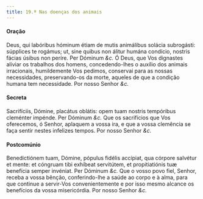 ```yaml
---
title: 19.ª Nas doenças dos animais
---
```


#### Oração

<div class="grid grid-cols-2 gap-5">
  <span class="text-justify">
    Deus, qui labóribus hóminum étiam de mutis animálibus solácia subrogásti:
    súpplices te rogámus; ut, sine quibus non álitur humána condício, nostris
    fácias úsibus non períre. Per Dóminum <em>&c.</em>
  </span>
  <span class="text-justify">
    Ó Deus, que Vos dignastes aliviar os trabalhos dos homens, concedendo-lhes o
    auxílio dos animais irracionais, humildemente Vos pedimos, conservai para as
    nossas necessidades, preservando-os da morte, aqueles de que a condição
    humana tem necessidade. Por nosso Senhor <em>&c.</em>
  </span>
</div>

#### Secreta

<div class="grid grid-cols-2 gap-5">
  <span class="text-justify">
    Sacrifíciis, Dómine, placátus oblátis: opem tuam nostris tempóribus
    cleménter impénde. Per Dóminum <em>&c.</em>
  </span>
  <span class="text-justify">
    Que os sacrifícios que Vos oferecemos, ó Senhor, aplaquem a vossa ira, e que
    a vossa clemência se faça sentir nestes infelizes tempos. Por nosso Senhor
    <em>&c.</em>
  </span>
</div>

#### Postcomúnio

<div class="grid grid-cols-2 gap-5">
  <span class="text-justify">
    Benedictiónem tuam, Dómine, pópulus fidélis accípiat, qua córpore salvétur
    et mente: et cóngruam tibi exhíbeat servitútem, et propitiatiónis tuæ
    benefícia semper invéniat. Per Dóminum <em>&c.</em>
  </span>
  <span class="text-justify">
    Que o vosso povo fiel, Senhor, receba a vossa bênção, conferindo-lhe a saúde
    ao corpo e à alma, para que continue a servir-Vos convenientemente e por
    isso mesmo alcance os benefícios da vossa misericórdia. Por nosso Senhor
    <em>&c.</em>
  </span>
</div>
